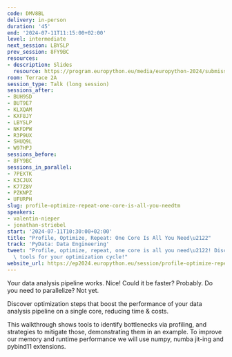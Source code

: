 ```yaml
---
code: DMV8BL
delivery: in-person
duration: '45'
end: '2024-07-11T11:15:00+02:00'
level: intermediate
next_session: LBYSLP
prev_session: 8FY9BC
resources:
- description: Slides
  resource: https://program.europython.eu/media/europython-2024/submissions/DMV8BL/resources/slides_profile_optimize_repeat_tqaoeou.pdf
room: Terrace 2A
session_type: Talk (long session)
sessions_after:
- BUH9SD
- BUT9E7
- KLXQAM
- KXF8JY
- LBYSLP
- NKFDPW
- R3P9UX
- SHUQ9L
- W97HPJ
sessions_before:
- 8FY9BC
sessions_in_parallel:
- 7PEXTK
- K3CJUX
- K77Z8V
- PZKNPZ
- UFURPH
slug: profile-optimize-repeat-one-core-is-all-you-needtm
speakers:
- valentin-nieper
- jonathan-striebel
start: '2024-07-11T10:30:00+02:00'
title: "Profile, Optimize, Repeat: One Core Is All You Need\u2122"
track: 'PyData: Data Engineering'
tweet: "Profile, optimize, repeat, one core is all you need\u2122! Discover handy\
  \ tools for your optimization cycle!"
website_url: https://ep2024.europython.eu/session/profile-optimize-repeat-one-core-is-all-you-needtm
---
```


Your data analysis pipeline works. Nice!
Could it be faster? Probably.
Do you need to parallelize? Not yet.

Discover optimization steps that boost the performance of your data analysis pipeline on a single core, reducing time & costs.

This walkthrough shows tools to identify bottlenecks via profiling, and strategies to mitigate those, demonstrating them in an example. To improve our memory and runtime performance we will use numpy, numba jit-ing and pybind11 extensions.
